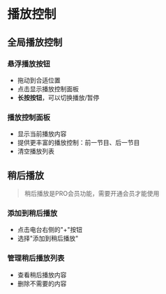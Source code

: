 # 播放控制

## 全局播放控制

### 悬浮播放按钮
- 拖动到合适位置
- 点击显示播放控制面板
- **长按按钮**，可以切换播放/暂停

### 播放控制面板
- 显示当前播放内容
- 提供更丰富的播放控制：前一节目、后一节目
- 清空播放列表

## 稍后播放

> 稍后播放是PRO会员功能，需要开通会员才能使用

### 添加到稍后播放
- 点击电台右侧的"+"按钮
- 选择"添加到稍后播放"

### 管理稍后播放列表
- 查看稍后播放内容
- 删除不需要的内容

